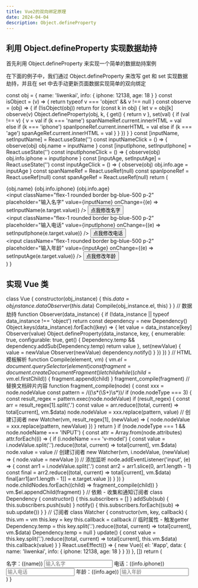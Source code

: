 ```yaml
---
title: Vue2的双向绑定原理
date: 2024-04-04
description: Object.defineProperty
---
```


## 利用 Object.defineProperty 实现数据劫持

首先利用 Object.defineProperty 来实现一个简单的数据劫持案例

在下面的例子中，我们通过 Object.defineProperty 来改写 get 和 set 实现数据劫持，并且在 set 中去手动更新页面数据实现简单的双向绑定

  const obj = {
    name: 'liwenkai',
    info: {
      iphone: 12138,
      age: 18
    }
  }
  const isObject = (v) => {
    return typeof v === 'object' && v !== null
  }
  const observe = (obj) => {
    if (!isObject(obj)) return
    for (const k in obj) {
      let v = obj[k]
      observe(v)
      Object.defineProperty(obj, k, {
        get() {
          return v
        },
        set(val) {
          if (val !== v) {
            v = val
            if (k === 'name') spanNameRef.current.innerHTML = val
            else if (k === 'iphone') spanIponeRef.current.innerHTML = val
            else if (k === 'age') spanAgeRef.current.innerHTML = val
          }
        }
      })
    }
  }
  const [inputName, setInputName] = React.useState('')
  const inputNameClick = () => {
    observe(obj)
    obj.name = inputName
  }
  const [inputIphone, setInputIphone] = React.useState('')
  const inputIphoneClick = () => {
    observe(obj)
    obj.info.iphone = inputIphone
  }
  const [inputAge, setInputAge] = React.useState('')
  const inputAgeClick = () => {
    observe(obj)
    obj.info.age = inputAge
  }
  const spanNameRef = React.useRef(null)
  const spanIponeRef = React.useRef(null)
  const spanAgeRef = React.useRef(null)
  return (
    <div className="flex flex-col">
      <span className="w-full rounded bg-blue-500 p-2" ref={spanNameRef}>
        {obj.name}
      </span>
      <span className="w-full rounded bg-blue-500 p-2" ref={spanIponeRef}>
        {obj.info.iphone}
      </span>
      <span className="w-full rounded bg-blue-500 p-2" ref={spanAgeRef}>
        {obj.info.age}
      </span>
      <div className="flex">
        <input
          className="flex-1 rounded border bg-blue-500 p-2"
          placeholder="输入名字"
          value={inputName}
          onChange={(e) => setInputName(e.target.value)}
        />
        <button className="rounded bg-blue-500 p-2" onClick={inputNameClick}>
          点我修改名字
        </button>
      </div>
      <div className="flex">
        <input
          className="flex-1 rounded border bg-blue-500 p-2"
          placeholder="输入电话"
          value={inputIphone}
          onChange={(e) => setInputIphone(e.target.value)}
        />
        <button className="rounded bg-blue-500 p-2" onClick={inputIphoneClick}>
          点我修改电话
        </button>
      </div>
      <div className="flex">
        <input
          className="flex-1 rounded border bg-blue-500 p-2"
          placeholder="输入年龄"
          value={inputAge}
          onChange={(e) => setInputAge(e.target.value)}
        />
        <button className="rounded bg-blue-500 p-2" onClick={inputAgeClick}>
          点我修改年龄
        </button>
      </div>
    </div>
  )
}

<DefinePropertyComp />

## 实现 Vue 类

  class Vue {
    constructor(obj_instance) {
      this.$data = obj_instance.data
      Observer(this.$data)
      Compile(obj_instance.el, this)
    }
  }
  // 数据劫持
  function Observer(data_instance) {
    if (!data_instance || typeof data_instance !== 'object') return
    const dependency = new Dependency()
    Object.keys(data_instance).forEach((key) => {
      let value = data_instance[key]
      Observer(value)
      Object.defineProperty(data_instance, key, {
        enumerable: true,
        configurable: true,
        get() {
          Dependency.temp && dependency.addSub(Dependency.temp)
          return value
        },
        set(newValue) {
          value = newValue
          Observer(newValue)
          dependency.notify()
        }
      })
    })
  }
  // HTML模板解析
  function Compile(element, vm) {
    vm.$el = document.querySelector(element)
    const fragment = document.createDocumentFragment()
    let child
    while ((child = vm.$el.firstChild)) {
      fragment.append(child)
    }
    fragment_compile(fragment)
    // 替换文档碎片内容
    function fragment_compile(node) {
      const xxx = node.nodeValue
      const pattern = /\(\(\s*(\S+)\s*\)\)/
      if (node.nodeType === 3) {
        const result_regex = pattern.exec(node.nodeValue)
        if (result_regex) {
          const arr = result_regex[1].split('.')
          const value = arr.reduce((total, current) => total[current], vm.$data)
          node.nodeValue = xxx.replace(pattern, value)
          // 创建订阅者
          new Watcher(vm, result_regex[1], (newValue) => {
            node.nodeValue = xxx.replace(pattern, newValue)
          })
        }
        return
      }
      if (node.nodeType === 1 && node.nodeName === 'INPUT') {
        const attr = Array.from(node.attributes)
        attr.forEach((i) => {
          if (i.nodeName === 'v-model') {
            const value = i.nodeValue.split('.').reduce((total, current) => total[current], vm.$data)
            node.value = value
            // 创建订阅者
            new Watcher(vm, i.nodeValue, (newValue) => {
              node.value = newValue
            })
            // 添加监听
            node.addEventListener('input', (e) => {
              const arr1 = i.nodeValue.split('.')
              const arr2 = arr1.slice(0, arr1.length - 1)
              const final = arr2.reduce((total, current) => total[current], vm.$data)
              final[arr1[arr1.length - 1]] = e.target.value
            })
          }
        })
      }
      node.childNodes.forEach((child) => fragment_compile(child))
    }
    vm.$el.appendChild(fragment)
  }
  // 依赖 - 收集和通知订阅者
  class Dependency {
    constructor() {
      this.subscribers = []
    }
    addSub(sub) {
      this.subscribers.push(sub)
    }
    notify() {
      this.subscribers.forEach((sub) => sub.update())
    }
  }
  // 订阅者
  class Watcher {
    constructor(vm, key, callback) {
      this.vm = vm
      this.key = key
      this.callback = callback
      // 临时属性 - 触发getter
      Dependency.temp = this
      key.split('.').reduce((total, current) => total[current], vm.$data)
      Dependency.temp = null
    }
    update() {
      const value = this.key.split('.').reduce((total, current) => total[current], this.vm.$data)
      this.callback(value)
    }
  }
  React.useEffect(() => {
    new Vue({
      el: '#app',
      data: {
        name: 'liwenkai',
        info: {
          iphone: 12138,
          age: 18
        }
      }
    })
  }, [])
  return (
    <div id="app" className="flex flex-col">
      <span className="w-full rounded bg-blue-500 p-2">名字：((name))</span>
      <input className="flex-1 rounded border bg-blue-500 p-2" placeholder="输入名字" v-model="name" />
      <span className="w-full rounded bg-blue-500 p-2">电话：((info.iphone))</span>
      <input className="flex-1 rounded border bg-blue-500 p-2" placeholder="输入电话" v-model="info.iphone" />
      <span className="w-full rounded bg-blue-500 p-2">年龄：((info.age))</span>
      <input className="flex-1 rounded border bg-blue-500 p-2" placeholder="输入年龄" v-model="info.age" />
    </div>
  )
}

<VueComp />
